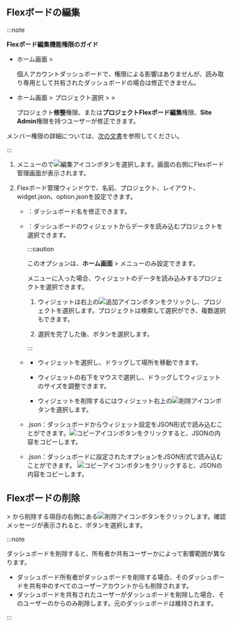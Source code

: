 ## Flexボードの編集

:::note

**Flexボード編集機能権限のガイド**

- ホーム画面 &gt; <Cmdname sid="side_integratedFlexboard" className="uitext" />

  個人アカウントダッシュボードで、権限による影響はありませんが、読み取り専用として共有されたダッシュボードの場合は修正できません。 

- ホーム画面 &gt; プロジェクト選択 &gt; <Cmdname sid="side_dashboard" className="uitext" /> &gt; <Cmdname sid="side_flexboard" className="uitext" />

  プロジェクト**修整**権限、または**プロジェクトFlexボード編集**権限、**Site Admin**権限を持つユーザーが修正できます。

メンバー権限の詳細については、[次の文書](../project/project-structure#member-auth)を参照してください。

:::

1. <Cmdname sid="side_flexboard" className="uitext" />メニューの<Cmdname sid="dashboard_list" className="uitext" />で![編集アイコン](/img/ico-edit.svg)ボタンを選択します。画面の右側にFlexボード管理画面が表示されます。

2. Flexボード管理ウィンドウで、名前、プロジェクト、レイアウト、widget.json、option.jsonを設定できます。

    - <Cmdname sid="rename" className="uitext" />：ダッシュボード名を修正できます。

    - <Cmdname sid="project" className="uitext" />：ダッシュボードのウィジェットからデータを読み込むプロジェクトを選択できます。

      :::caution

      このオプションは、**ホーム画面** &gt; <Cmdname sid="side_integratedFlexboard" className="uitext" />メニューのみ設定できます。

      <Cmdname sid="side_integratedFlexboard" className="uitext" />メニューに入った場合、ウィジェットのデータを読み込みするプロジェクトを選択できます。
      
      1. ウィジェットは右上の![追加アイコン](/img/ico-add.svg)ボタンをクリックし、プロジェクトを選択します。プロジェクトは検索して選択ができ、複数選択もできます。
      
      2. 選択を完了した後、<Cmdname sid="apply" className="uitext" />ボタンを選択します。

      :::

    - <Cmdname sid="layout" className="uitext" />

      - ウィジェットを選択し、ドラッグして場所を移動できます。

      - ウィジェットの右下をマウスで選択し、ドラッグしてウィジェットのサイズを調整できます。

      - ウィジェットを削除するにはウィジェット右上の![削除アイコン](/img/ico-trash.svg)ボタンを選択します。

    - <Cmdname sid="widget" className="uitext" /><UI>.json</UI>：ダッシュボードからウィジェット設定をJSON形式で読み込むことができます。![コピーアイコン](/img/ico-copy.svg)ボタンをクリックすると、JSONの内容をコピーします。

    - <Cmdname sid="option" className="uitext" /><UI>.json</UI>：ダッシュボードに設定されたオプションをJSON形式で読み込むことができます。 ![コピーアイコン](/img/ico-copy.svg)ボタンをクリックすると、JSONの内容をコピーします。

## Flexボードの削除

<Cmdname sid="side_flexboard" className="uitext" /> &gt; <Cmdname sid="dashboard_list" className="uitext" />から削除する項目の右側にある![削除アイコン](/img/ico-trash.svg)ボタンをクリックします。確認メッセージが表示されると、<Cmdname sid="delete" className="uitext" />ボタンを選択します。

:::note

ダッシュボードを削除すると、所有者か共有ユーザーかによって影響範囲が異なります。

- ダッシュボード所有者がダッシュボードを削除する場合、そのダッシュボードを共有中のすべてのユーザーアカウントからも削除されます。
- ダッシュボードを共有されたユーザーがダッシュボードを削除した場合、そのユーザーの<Cmdname sid="dashboard_list" className="uitext" />からのみ削除します。元のダッシュボードは維持されます。

:::
